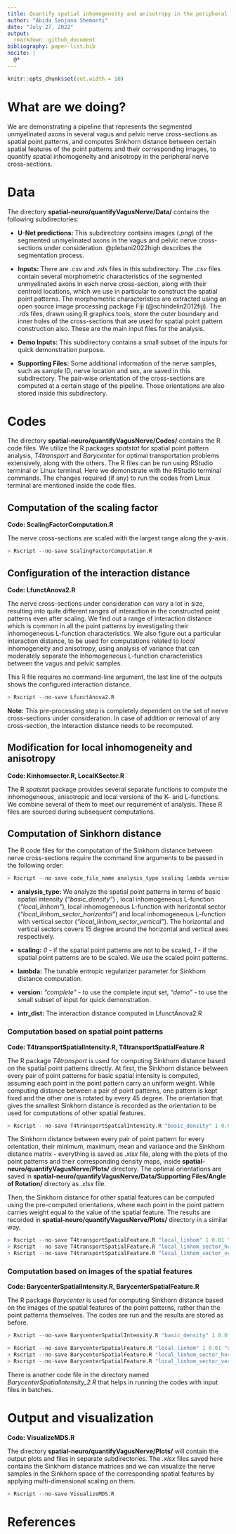 ```yaml
---
title: Quantify spatial inhomogeneity and anisotropy in the peripheral nerve cross-sections
author: "Abida Sanjana Shemonti"
date: "July 27, 2022"
output:
  rmarkdown::github_document
bibliography: paper-list.bib
nocite: |
  @*
---
```


```r
knitr::opts_chunk$set(out.width = 10)
```

# What are we doing?

We are demonstrating a pipeline that represents the segmented unmyelinated axons in several vagus and pelvic nerve cross-sections as spatial point patterns, and computes Sinkhorn distance between certain spatial features of the point patterns and their corresponding images, to quantify spatial inhomogeneity and anisotropy in the peripheral nerve cross-sections.

# Data

The directory **spatial-neuro/quantifyVagusNerve/Data/** contains the following subdirectories:

-   **U-Net predictions:** This subdirectory contains images (*.png*) of the segmented unmyelinated axons in the vagus and pelvic nerve cross-sections under consideration. @plebani2022high describes the segmentation process.

-   **Inputs:** There are *.csv* and *.rds* files in this subdirectory. The *.csv* files contain several morphometric characteristics of the segmented unmyelinated axons in each nerve cross-section, along with their centroid locations, which we use in particular to construct the spatial point patterns. The morphometric characteristics are extracted using an open source image processing package Fiji (@schindelin2012fiji). The *.rds* files, drawn using R graphics tools, store the outer boundary and inner holes of the cross-sections that are used for spatial point pattern construction also. These are the main input files for the analysis.

-   **Demo Inputs:** This subdirectory contains a small subset of the inputs for quick demonstration purpose.

-   **Supporting Files:** Some additional information of the nerve samples, such as sample ID, nerve location and sex, are saved in this subdirectory. The pair-wise orientation of the cross-sections are computed at a certain stage of the pipeline. Those orientations are also stored inside this subdirectory.

# Codes

The directory **spatial-neuro/quantifyVagusNerve/Codes/** contains the R code files. We utilize the R packages *spatstat* for spatial point pattern analysis, *T4transport* and *Barycenter* for optimal transportation problems extensively, along with the others. The R files can be run using RStudio terminal or Linux terminal. Here we demonstrate with the RStudio terminal commands. The changes required (if any) to run the codes from Linux terminal are mentioned inside the code files.

## Computation of the scaling factor

**Code: ScalingFactorComputation.R**

The nerve cross-sections are scaled with the largest range along the y-axis.

```r
> Rscript --no-save ScalingFactorComputation.R
```

## Configuration of the interaction distance

**Code: LfunctAnova2.R**

The nerve cross-sections under consideration can vary a lot in size, resulting into quite different ranges of interaction in the constructed point patterns even after scaling. We find out a range of interaction distance which is common in all the point patterns by investigating their inhomogeneous L-function characteristics. We also figure out a particular interaction distance, to be used for computations related to *local* inhomogeneity and anisotropy, using analysis of variance that can moderately separate the inhomogeneous L-function characteristics between the vagus and pelvic samples.

This R file requires no command-line argument, the last line of the outputs shows the configured interaction distance.

```r
> Rscript --no-save LfunctAnova2.R
```

**Note:** This pre-processing step is completely dependent on the set of nerve cross-sections under consideration. In case of addition or removal of any cross-section, the interaction distance needs to be recomputed.

## Modification for local inhomogeneity and anisotropy

**Code: Kinhomsector.R, LocalKSector.R**

The R *spatstat* package provides several separate functions to compute the inhomogeneous, anisotropic and local versions of the K- and L-functions. We combine several of them to meet our requirement of analysis. These R files are sourced during subsequent computations.

## Computation of Sinkhorn distance

The R code files for the computation of the Sinkhorn distance between nerve cross-sections require the command line arguments to be passed in the following order:

```r
> Rscript --no-save code_file_name analysis_type scaling lambda version intr_dist
```

-   **analysis_type:** We analyze the spatial point patterns in terms of basic spatial intensity (*"basic_density"*) , local inhomogeneous L-function (*"local_linhom"*), local inhomogeneous L-function with horizontal sector (*"local_linhom_sector_horizontal"*) and local inhomogeneous L-function with vertical sector (*"local_linhom_sector_vertical"*). The horizontal and vertical sectors covers 15 degree around the horizontal and vertical axes respectively.

-   **scaling:** *0* - if the spatial point patterns are not to be scaled, *1* - if the spatial point patterns are to be scaled. We use the scaled point patterns.

-   **lambda:** The tunable entropic regularizer parameter for Sinkhorn distance computation.

-   **version:** *"complete"* - to use the complete input set, *"demo"* - to use the small subset of input for quick demonstration.

-   **intr_dist:** The interaction distance computed in LfunctAnova2.R

### Computation based on spatial point patterns

**Code: T4transportSpatialIntensity.R, T4transportSpatialFeature.R**

The R package *T4transport* is used for computing Sinkhorn distance based on the spatial point patterns directly. At first, the Sinkhorn distance between every pair of point patterns for basic spatial intensity is computed, assuming each point in the point pattern carry an uniform weight. While computing distance between a pair of point patterns, one pattern is kept fixed and the other one is rotated by every 45 degree. The orientation that gives the smallest Sinkhorn distance is recorded as the orientation to be used for computations of other spatial features.

```r
> Rscript --no-save T4transportSpatialIntensity.R "basic_density" 1 0.01 "demo"  0.0046
```

The Sinkhorn distance between every pair of point pattern for every orientation, their minimum, maximum, mean and variance and the Sinkhorn distance matrix - everything is saved as *.xlsx* file, along with the plots of the point patterns and their corresponding density maps, inside **spatial-neuro/quantifyVagusNerve/Plots/** directory. The optimal orientations are saved in **spatial-neuro/quantifyVagusNerve/Data/Supporting Files/Angle of Rotation/** directory as *.xlsx* file.

Then, the Sinkhorn distance for other spatial features can be computed using the pre-computed orientations, where each point in the point pattern carries weight equal to the value of the spatial feature. The results are recorded in **spatial-neuro/quantifyVagusNerve/Plots/** directory in a similar way.

```r
> Rscript --no-save T4transportSpatialFeature.R "local_linhom" 1 0.01 "demo"  0.0046
> Rscript --no-save T4transportSpatialFeature.R "local_linhom_sector_horizontal" 1 0.01 "demo"  0.0046
> Rscript --no-save T4transportSpatialFeature.R "local_linhom_sector_vertical" 1 0.01 "demo"  0.0046
```

### Computation based on images of the spatial features

**Code: BarycenterSpatialIntensity.R, BarycenterSpatialFeature.R**

The R package *Barycenter* is used for computing Sinkhorn distance based on the images of the spatial features of the point patterns, rather than the point patterns themselves. The codes are run and the results are stored as before.

```r
> Rscript --no-save BarycenterSpatialIntensity.R "basic_density" 1 0.01 "demo"  0.0046

> Rscript --no-save BarycenterSpatialFeature.R "local_linhom" 1 0.01 "demo"  0.0046
> Rscript --no-save BarycenterSpatialFeature.R "local_linhom_sector_horizontal" 1 0.01 "demo"  0.0046
> Rscript --no-save BarycenterSpatialFeature.R "local_linhom_sector_vertical" 1 0.01 "demo"  0.0046
```

There is another code file in the directory named *BarycenterSpatialIntensity_2.R* that helps in running the codes with input files in batches.

# Output and visualization

**Code: VisualizeMDS.R**

The directory **spatial-neuro/quantifyVagusNerve/Plots/** will contain the output plots and files in separate subdirectories. The *.xlsx* files saved here contains the Sinkhorn distance matrices and we can visualize the nerve samples in the Sinkhorn space of the corresponding spatial features by applying multi-dimensional scaling on them.

```r
> Rscript --no-save VisualizeMDS.R
```

# References
